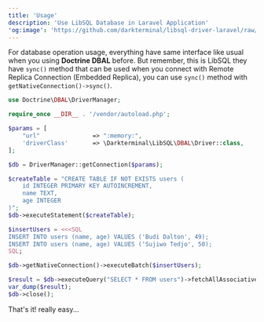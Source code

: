 ```yaml
---
title: 'Usage'
description: 'Use LibSQL Database in Laravel Application'
'og:image': 'https://github.com/darkterminal/libsql-driver-laravel/raw/main/art/libsql-driver-laravel.png'
---
```


For database operation usage, everything have same interface like usual when you using **Doctrine DBAL** before. But remember, this is LibSQL they have `sync()` method that can be used when you connect with Remote Replica Connection (Embedded Replica), you can use `sync()` method with `getNativeConnection()->sync()`.

```php
use Doctrine\DBAL\DriverManager;

require_once __DIR__ . '/vendor/autoload.php';

$params = [
    "url"               => ":memory:",
    'driverClass'       => \Darkterminal\LibSQL\DBAL\Driver::class,
];

$db = DriverManager::getConnection($params);

$createTable = "CREATE TABLE IF NOT EXISTS users (
    id INTEGER PRIMARY KEY AUTOINCREMENT,
    name TEXT,
    age INTEGER
)";
$db->executeStatement($createTable);

$insertUsers = <<<SQL
INSERT INTO users (name, age) VALUES ('Budi Dalton', 49);
INSERT INTO users (name, age) VALUES ('Sujiwo Tedjo', 50);
SQL;

$db->getNativeConnection()->executeBatch($insertUsers);

$result = $db->executeQuery("SELECT * FROM users")->fetchAllAssociative();
var_dump($result);
$db->close();
```

That's it! really easy...
